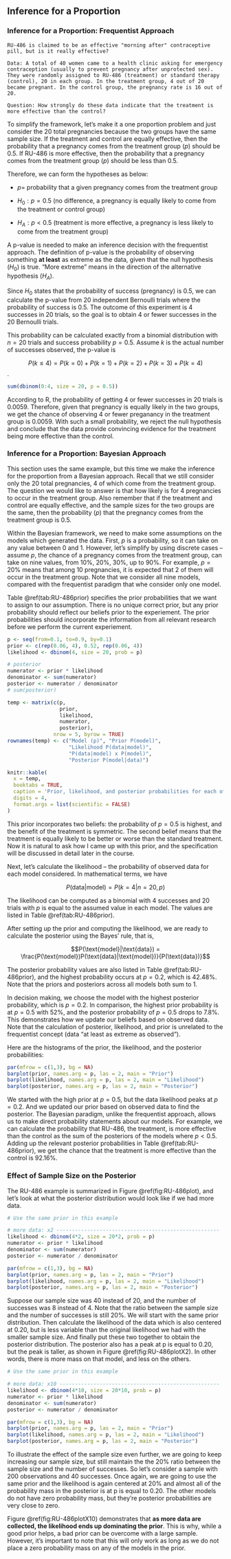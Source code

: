 ## Inference for a Proportion

### Inference for a Proportion: Frequentist Approach

```example
RU-486 is claimed to be an effective "morning after" contraceptive pill, but is it really effective?

Data: A total of 40 women came to a health clinic asking for emergency contraception (usually to prevent pregnancy after unprotected sex). They were randomly assigned to RU-486 (treatment) or standard therapy (control), 20 in each group. In the treatment group, 4 out of 20 became pregnant. In the control group, the pregnancy rate is 16 out of 20.

Question: How strongly do these data indicate that the treatment is more effective than the control?
```

To simplify the framework, let's make it a one proportion problem and just consider the 20 total pregnancies because the two groups have the same sample size. If the treatment and control are equally effective, then the probability that a pregnancy comes from the treatment group ($p$) should be 0.5. If RU-486 is more effective, then the probability that a pregnancy comes from the treatment group ($p$) should be less than 0.5.

Therefore, we can form the hypotheses as below:

* $p =$ probability that a given pregnancy comes from the treatment group

* $H_0: p = 0.5$ (no difference, a pregnancy is equally likely to come from the treatment or control group)

* $H_A: p < 0.5$ (treatment is more effective, a pregnancy is less likely to come from the treatment group)
 
A p-value is needed to make an inference decision with the frequentist approach. The definition of p-value is the probability of observing something **at least** as extreme as the data, given that the null hypothesis ($H_0$) is true. "More extreme" means in the direction of the alternative hypothesis ($H_A$).

Since $H_0$ states that the probability of success (pregnancy) is 0.5, we can calculate the p-value from 20 independent Bernoulli trials where the probability of success is 0.5. The outcome of this experiment is 4 successes in 20 trials, so the goal is to obtain 4 or fewer successes in the 20 Bernoulli trials. 

This probability can be calculated exactly from a binomial distribution with $n=20$ trials and success probability $p=0.5$. Assume $k$ is the actual number of successes observed, the p-value is 

$$P(k \leq 4) = P(k = 0) + P(k = 1) + P(k = 2) + P(k = 3) + P(k = 4)$$.

```r
sum(dbinom(0:4, size = 20, p = 0.5))
```

According to $\mathsf{R}$, the probability of getting 4 or fewer successes in 20 trials is 0.0059. Therefore, given that pregnancy is equally likely in the two groups, we get the chance of observing 4 or fewer preganancy in the treatment group is 0.0059. With such a small probability, we reject the null hypothesis and conclude that the data provide convincing evidence for the treatment being more effective than the control. 

### Inference for a Proportion: Bayesian Approach

This section uses the same example, but this time we make the inference for the proportion from a Bayesian approach. Recall that we still consider only the 20 total pregnancies, 4 of which come from the treatment group. The question we would like to answer is that how likely is for 4 pregnancies to occur in the treatment group. Also remember that if the treatment and control are equally effective, and the sample sizes for the two groups are the same, then the probability ($p$) that the pregnancy comes from the treatment group is 0.5. 

Within the Bayesian framework, we need to make some assumptions on the models which generated the data. First, $p$ is a probability, so it can take on any value between 0 and 1. However, let's simplify by using discrete cases -- assume $p$, the chance of a pregnancy comes from the treatment group, can take on nine values, from 10%, 20%, 30%, up to 90%. For example, $p = 20\%$ means that among 10 pregnancies, it is expected that 2 of them will occur in the treatment group. Note that we consider all nine models, compared with the frequentist paradigm that whe consider only one model. 

Table \@ref(tab:RU-486prior) specifies the prior probabilities that we want to assign to our assumption. There is no unique correct prior, but any prior probability should reflect our beliefs prior to the experiement. The prior probabilities should incorporate the information from all relevant research before we perform the current experiement.

```r

p <- seq(from=0.1, to=0.9, by=0.1)
prior <- c(rep(0.06, 4), 0.52, rep(0.06, 4))
likelihood <- dbinom(4, size = 20, prob = p)

# posterior
numerator <- prior * likelihood
denominator <- sum(numerator)
posterior <- numerator / denominator
# sum(posterior)

temp <- matrix(c(p,
                 prior,
                 likelihood,
                 numerator,
                 posterior), 
               nrow = 5, byrow = TRUE)
rownames(temp) <- c("Model (p)", "Prior P(model)", 
                    "Likelihood P(data|model)",
                    "P(data|model) x P(model)",
                    "Posterior P(model|data)")

knitr::kable(
  x = temp,
  booktabs = TRUE,
  caption = 'Prior, likelihood, and posterior probabilities for each of the 9 models',
  digits = 4,
  format.args = list(scientific = FALSE)
)
```

This prior incorporates two beliefs: the probability of $p = 0.5$ is highest, and the benefit of the treatment is symmetric. The second belief means that the treatment is equally likely to be better or worse than the standard treatment. Now it is natural to ask how I came up with this prior, and the specification will be discussed in detail later in the course.

Next, let's calculate the likelihood -- the probability of observed data for each model considered. In mathematical terms, we have

$$ P(\text{data}|\text{model}) = P(k = 4 | n = 20, p)$$

The likelihood can be computed as a binomial with 4 successes and 20 trials with $p$ is equal to the assumed value in each model. The values are listed in Table \@ref(tab:RU-486prior).

After setting up the prior and computing the likelihood, we are ready to calculate the posterior using the Bayes' rule, that is,

$$P(\text{model}|\text{data}) = \frac{P(\text{model})P(\text{data}|\text{model})}{P(\text{data})}$$

The posterior probability values are also listed in Table \@ref(tab:RU-486prior), and the highest probability occurs at $p=0.2$, which is 42.48%. Note that the priors and posteriors across all models both sum to 1.

In decision making, we choose the model with the highest posterior probability, which is $p=0.2$. In comparison, the highest prior probability is at $p=0.5$ with 52%, and the posterior probability of $p=0.5$ drops to 7.8%. This demonstrates how we update our beliefs based on observed data. Note that the calculation of posterior, likelihood, and prior is unrelated to the frequentist concept (data "at least as extreme as observed").


Here are the histograms of the prior, the likelihood, and the posterior probabilities:

```r
par(mfrow = c(1,3), bg = NA)
barplot(prior, names.arg = p, las = 2, main = "Prior")
barplot(likelihood, names.arg = p, las = 2, main = "Likelihood")
barplot(posterior, names.arg = p, las = 2, main = "Posterior")
```

We started with the high prior at $p=0.5$, but the data likelihood peaks at $p=0.2$. And we updated our prior based on observed data to find the posterior. The Bayesian paradigm, unlike the frequentist approach, allows us to make direct probability statements about our models. For example, we can calculate the probability that RU-486, the treatment, is more effective than the control as the sum of the posteriors of the models where $p<0.5$. Adding up the relevant posterior probabilities in Table \@ref(tab:RU-486prior), we get the chance that the treatment is more effective than the control is 92.16%. 

### Effect of Sample Size on the Posterior

The RU-486 example is summarized in Figure \@ref(fig:RU-486plot), and let's look at what the posterior distribution would look like if we had more data.

```r
# Use the same prior in this example

# more data: x2 -----------------------------------------------------
likelihood <- dbinom(4*2, size = 20*2, prob = p)
numerator <- prior * likelihood
denominator <- sum(numerator)
posterior <- numerator / denominator

par(mfrow = c(1,3), bg = NA)
barplot(prior, names.arg = p, las = 2, main = "Prior")
barplot(likelihood, names.arg = p, las = 2, main = "Likelihood")
barplot(posterior, names.arg = p, las = 2, main = "Posterior")
```

Suppose our sample size was 40 instead of 20, and the number of successes was 8 instead of 4. Note that the ratio between the sample size and the number of successes is still 20%. We will start with the same prior distribution. Then calculate the likelihood of the data which is also centered at 0.20, but is less variable than the original likelihood we had with the smaller sample size. And finally put these two together to obtain the posterior distribution. The posterior also has a peak at p is equal to 0.20, but the peak is taller, as shown in Figure \@ref(fig:RU-486plotX2). In other words, there is more mass on that model, and less on the others. 

```r
# Use the same prior in this example

# more data: x10 ----------------------------------------------------
likelihood <- dbinom(4*10, size = 20*10, prob = p)
numerator <- prior * likelihood
denominator <- sum(numerator)
posterior <- numerator / denominator

par(mfrow = c(1,3), bg = NA)
barplot(prior, names.arg = p, las = 2, main = "Prior")
barplot(likelihood, names.arg = p, las = 2, main = "Likelihood")
barplot(posterior, names.arg = p, las = 2, main = "Posterior")
```

To illustrate the effect of the sample size even further, we are going to keep increasing our sample size, but still maintain the the 20% ratio between the sample size and the number of successes. So let's consider a sample with 200 observations and 40 successes. Once again, we are going to use the same prior and the likelihood is again centered at 20% and almost all of the probability mass in the posterior is at p is equal to 0.20. The other models do not have zero probability mass, but they're posterior probabilities are very close to zero. 

Figure \@ref(fig:RU-486plotX10) demonstrates that **as more data are collected, the likelihood ends up dominating the prior**. This is why, while a good prior helps, a bad prior can be overcome with a large sample. However, it's important to note that this will only work as long as we do not place a zero probability mass on any of the models in the prior. 
